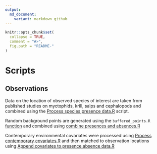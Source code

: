 ```yaml
---
output:
  md_document:
    variant: markdown_github
---
```


<!-- README.md is generated from README.Rmd. Please edit that file -->

```r
knitr::opts_chunk$set(
  collapse = TRUE,
  comment = "#>",
  fig.path = "README-"
)
```

# Scripts

## Observations

Data on the location of observed species of interest are taken from published studies on myctophids, krill, salps and cephalopods and combined using the [Process species presence data.R](scripts/Process species presence data.R) script.

Random background points are generated using the `buffered_points.R` [function](R/buffered_points.R) and combined using [combine presences and absences.R](scripts/combine presences and absences.R)

Contemporary environmental covariates were processed using [Process contemporary covariates.R](R/Process contemporary covariates.R) and then matched to observation locations using [Append covariates to presence absence data.R](Append covariates to presence absence data.R)

